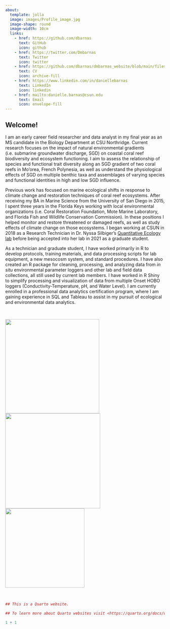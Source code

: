 ```yaml
---
about:
  template: jolla
  image: images/Profile_image.jpg
  image-shape: round
  image-width: 10cm
  links:
    - href: https://github.com/dbarnas
      text: GitHub
      icon: github
    - href: https://twitter.com/Dmbarnas
      text: Twitter
      icon: twitter
    - href: https://github.com/dbarnas/dmbarnas_website/blob/main/files/Barnas_CV.pdf
      text: CV
      icon: archive-fill
    - href: https://www.linkedin.com/in/daniellebarnas
      text: LinkedIn
      icon: linkedin
    - href: mailto:danielle.barnas@csun.edu
      text: Email
      icon: envelope-fill
---
```


## Welcome!

I am an early career field researcher and data analyst in my final year as an MS candidate in the Biology Department at CSU Northridge. Current research focuses on the impact of natural environmental gradients (i.e. submarine groundwater discharge, SGD) on coastal coral reef biodiversity and ecosystem functioning. I aim to assess the relationship of species and functional trait diversity along an SGD gradient of two coral reefs in Mo'orea, French Polynesia, as well as understand the physiological effects of SGD on multiple benthic taxa and assemblages of varying species and functional identities in high and low SGD influence.

Previous work has focused on marine ecological shifts in response to climate change and restoration techniques of coral reef ecosystems. After receiving my BA in Marine Science from the University of San Diego in 2015, I spent three years in the Florida Keys working with local environmental organizations (i.e. Coral Restoration Foundation, Mote Marine Laboratory, and Florida Fish and Wildlife Conservation Commission). In these positions I helped monitor and restore threatened or damaged reefs, as well as study effects of climate change on those ecosystems. I began working at CSUN in 2018 as a Research Technician in Dr. Nyssa Silbiger's [Quantitative Ecology lab](https://nyssasilbiger.com/) before being accepted into her lab in 2021 as a graduate student.

As a technician and graduate student, I have worked primarily in R to develop protocols, training materials, and data processing scripts for lab equipment, a new mesocosm system, and standard procedures. I have also created an R package for cleaning, processing, and analyzing data from *in situ* environmental parameter loggers and other lab and field data collections, all still used by current lab members. I have worked in R Shiny to simplify processing and visualization of data from multiple Onset HOBO loggers (Conductivity-Temperature, pH, and Water Level). I am currently enrolled in a professional data analytics certification program, where I am gaining experience in SQL and Tableau to assist in my pursuit of ecological and environmental data analytics.



\

<img src="images/Moorea_reef.jpg" width="297"/> <img src="images/Gump_outreach.jpg" width="300"/> <img src="images/Cabral_swing_2.jpg" width="250"/>

\

```r

## This is a Quarto website.

## To learn more about Quarto websites visit <https://quarto.org/docs/websites>.

1 + 1
```

